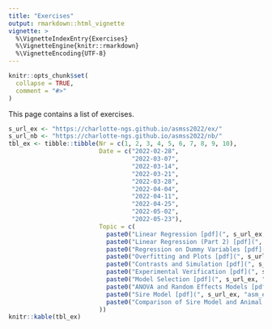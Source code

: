 ```yaml
---
title: "Exercises"
output: rmarkdown::html_vignette
vignette: >
  %\VignetteIndexEntry{Exercises}
  %\VignetteEngine{knitr::rmarkdown}
  %\VignetteEncoding{UTF-8}
---
```


```r
knitr::opts_chunk$set(
  collapse = TRUE,
  comment = "#>"
)
```

This page contains a list of exercises.

```r
s_url_ex <- "https://charlotte-ngs.github.io/asmss2022/ex/"
s_url_nb <- "https://charlotte-ngs.github.io/asmss2022/nb/"
tbl_ex <- tibble::tibble(Nr = c(1, 2, 3, 4, 5, 6, 7, 8, 9, 10),
                         Date = c("2022-02-28",
                                  "2022-03-07",
                                  "2022-03-14",
                                  "2022-03-21",
                                  "2022-03-28",
                                  "2022-04-04",
                                  "2022-04-11",
                                  "2022-04-25",
                                  "2022-05-02",
                                  "2022-05-23"),
                         Topic = c(
                           paste0("Linear Regression [pdf](", s_url_ex, "asm_ex01.pdf) | [nb](", s_url_nb, "asm_ex01_nb_src.nb.html)",  collapse = ""),
                           paste0("Linear Regression (Part 2) [pdf](", s_url_ex, "asm_ex02.pdf) | [nb](", s_url_nb, "asm_ex02_nb_src.nb.html)",  collapse = ""),
                           paste0("Regression on Dummy Variables [pdf](", s_url_ex, "asm_ex03.pdf) | [nb](", s_url_nb, "asm_ex03_nb_src.nb.html)", collapse = ""),
                           paste0("Overfitting and Plots [pdf](", s_url_ex, "asm_ex04.pdf) | [nb](", s_url_nb, "asm_ex04_nb_src.nb.html)", collapse = ""),
                           paste0("Contrasts and Simulation [pdf](", s_url_ex, "asm_ex05.pdf) | [nb](", s_url_nb, "asm_ex05_nb_src.nb.html)", collapse = ""),
                           paste0("Experimental Verification [pdf](", s_url_ex, "asm_ex06.pdf) | [nb](", s_url_nb, "asm_ex06_nb_src.nb.html)", collapse = ""),
                           paste0("Model Selection [pdf](", s_url_ex, "asm_ex07.pdf) | [nb](", s_url_nb, "asm_ex07_nb_src.nb.html)", collapse = ""),
                           paste0("ANOVA and Random Effects Models [pdf](", s_url_ex, "asm_ex08.pdf) | [nb](", s_url_nb, "asm_ex08_nb_src.nb.html)", collapse = ""),
                           paste0("Sire Model [pdf](", s_url_ex, "asm_ex09.pdf) | [nb](", s_url_nb, "asm_ex09_nb_src.nb.html)", collapse = ""),
                           paste0("Comparison of Sire Model and Animal Model [pdf](", s_url_ex, "asm_ex10.pdf) | [nb](", s_url_nb, "asm_ex10_nb_src.nb.html)", collapse = "")
                         ))
knitr::kable(tbl_ex)
```

